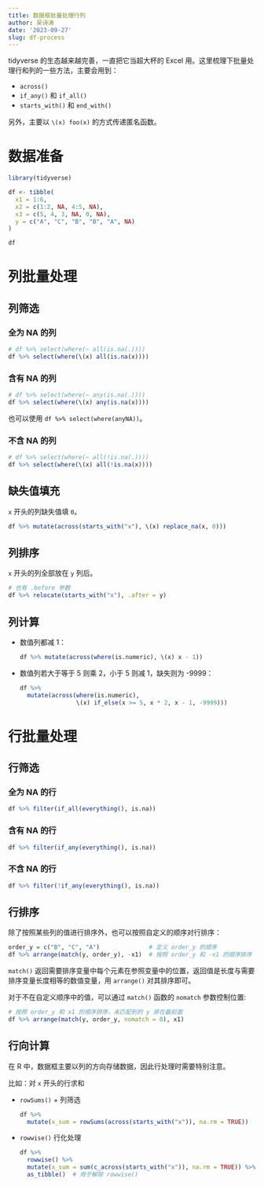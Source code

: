 ```yaml
---
title: 数据框批量处理行列
author: 吴诗涛
date: '2023-09-27'
slug: df-process
---
```


tidyverse 的生态越来越完善，一直把它当超大杯的 Excel 用。这里梳理下批量处理行和列的一些方法，主要会用到：

- `across()`
- `if_any()` 和 `if_all()`
- `starts_with()` 和 `end_with()`

另外，主要以 `\(x) foo(x)` 的方式传递匿名函数。

# 数据准备

```r
library(tidyverse)
```

```r
df <- tibble(
  x1 = 1:6,
  x2 = c(1:2, NA, 4:5, NA),
  x3 = c(5, 4, 3, NA, 0, NA),
  y = c("A", "C", "B", "B", "A", NA)
)

df
```

# 列批量处理

## 列筛选

### 全为 NA 的列

```r
# df %>% select(where(~ all(is.na(.))))
df %>% select(where(\(x) all(is.na(x))))
```

### 含有 NA 的列

```r
# df %>% select(where(~ any(is.na(.))))
df %>% select(where(\(x) any(is.na(x))))
```

也可以使用 `df %>% select(where(anyNA))`。

### 不含 NA 的列

```r
# df %>% select(where(~ all(!is.na(.))))
df %>% select(where(\(x) all(!is.na(x))))
```

## 缺失值填充

`x` 开头的列缺失值填 `0`。

```r
df %>% mutate(across(starts_with("x"), \(x) replace_na(x, 0)))
```

## 列排序

`x` 开头的列全部放在 `y` 列后。

```r
# 也有 .before 参数
df %>% relocate(starts_with("x"), .after = y)
```

## 列计算

- 数值列都减 1：

  ```r
  df %>% mutate(across(where(is.numeric), \(x) x - 1))
  ```

- 数值列若大于等于 5 则乘 2，小于 5 则减 1，缺失则为 -9999：

  ```r
  df %>% 
    mutate(across(where(is.numeric),
                  \(x) if_else(x >= 5, x * 2, x - 1, -9999)))
  ```

# 行批量处理

## 行筛选

### 全为 NA 的行

```r
df %>% filter(if_all(everything(), is.na))
```

### 含有 NA 的行

```r
df %>% filter(if_any(everything(), is.na))
```

### 不含 NA 的行

```r
df %>% filter(!if_any(everything(), is.na))
```

## 行排序

除了按照某些列的值进行排序外，也可以按照自定义的顺序对行排序：

```r
order_y = c("B", "C", "A")              # 定义 order_y 的顺序
df %>% arrange(match(y, order_y), -x1)  # 按照 order_y 和 -x1 的顺序排序
```

`match()` 返回需要排序变量中每个元素在参照变量中的位置，返回值是长度与需要排序变量长度相等的数值变量，用 `arrange()` 对其排序即可。

对于不在自定义顺序中的值，可以通过 `match()` 函数的 `nomatch` 参数控制位置:

```r
# 按照 order_y 和 x1 的顺序排序，未匹配到的 y 排在最前面
df %>% arrange(match(y, order_y, nomatch = 0), x1)
```



## 行向计算

在 R 中，数据框主要以列的方向存储数据，因此行处理时需要特别注意。

比如：对 `x` 开头的行求和

- `rowSums()` + 列筛选

  ```r
  df %>% 
    mutate(x_sum = rowSums(across(starts_with("x")), na.rm = TRUE))
  ```

- `rowwise()` 行化处理

  ```r
  df %>% 
    rowwise() %>% 
    mutate(x_sum = sum(c_across(starts_with("x")), na.rm = TRUE)) %>% 
    as_tibble()  # 用于解除 rowwise()
  ```
  
